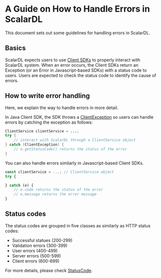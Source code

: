# A Guide on How to Handle Errors in ScalarDL

This document sets out some guidelines for handling errors in ScalarDL.

## Basics

ScalarDL expects users to use [Client SDKs](https://github.com/scalar-labs/scalardl/blob/master/docs/index.mdx#client-sdks) to properly interact with ScalarDL system.
When an error occurs, the Client SDKs return an Exception (or an Error in Javascript-based SDKs) with a status code to users.
Users are expected to check the status code to identify the cause of errors.

## How to write error handling

Here, we explain the way to handle errors in more detail.

In Java Client SDK, the SDK throws a [ClientException](https://scalar-labs.github.io/scalardl/javadoc/latest/client/com/scalar/dl/client/exception/ClientException.html) so users can handle errors by catching the exception as follows:

```java
ClientService clientService = ...;
try {
    // interact with ScalarDL through a ClientService object
} catch (ClientException) {
    // e.getStatusCode() returns the status of the error
}
```

You can also handle errors similarly in Javascript-based Client SDKs.

```javascript
const clientService = ...; // ClientService object
try {

} catch (e) {
    // e.code returns the status of the error
    // e.message returns the error message
}

```

## Status codes

The status codes are grouped in five classes as similarly as HTTP status codes:

* Successful statues (200-299)
* Validation errors (300-399)
* User errors (400-499)
* Server errors (500-599)
* Client errors (600-699)

For more details, please check [StatusCode](https://scalar-labs.github.io/scalardl/javadoc/latest/common/com/scalar/dl/ledger/service/StatusCode.html).
